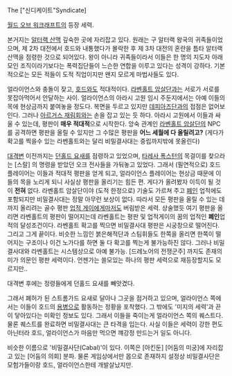 The ["신디케이트"Syndicate]

[[월드 오브 워크래프트]]의 등장 세력.

본거지는 [[알터랙 산맥]] 깊숙한 곳에 자리잡고 있다. 원래는 구 알터랙 왕국의 귀족들이었으며, 제 2차 대전에서 호드와 내통했다가 몰락한 후 제 3차 대전의 혼란을 틈타 알터랙 산맥을 점령한 것으로 되어있다. 왕이 아니라 귀족들이라서 이들은 한 명의 지도자 아래 모인 조직이라기보다는 폭력집단들이 느슨한 연합을 이루고 있다는 성격이 강하다. 기본적으로는 모든 적들이 도적 직업이지만 왠지 모르게 마법사들도 있다.

얼라이언스와 충돌이 잦고, [[호드]]와도 적대적이다. [[라벤홀트 암살단]]과는 서로가 서로를 못잡아먹어서 안달하는 사이. 얼라이언스의 아라시 고원 임시 주둔지에서는 아예 이들의 목에 현상금까지 붙여놓을 정도다. 복면을 두르고 있지만 [[데피아즈단]]과의 접점은 없어보인다. 그러나 [[아르거스 재림회]]와는 손을 잡고 있는 듯 하다. 아라시 고원에서 이들과 싸울 수 있는데, 평판이 '''매우 적대적'''으로 시작한다. 앙숙 관계인 [[라벤홀트 암살단]]의 NPC를 공격하면 평판을 올릴 수 있지만 그 수많은 평판을 '''어느 세월에 다 올릴려고?''' (게다가 확고를 찍을수 있는 라벤홀트와는 달리 비밀결사대는 중립까지밖에 못올린다)

[[대격변]] 이전까지는 [[던홀드 요새]]를 점령하고 있었으며, [[타레사 폭스턴]]의 목걸이를 찾으라는 [스랄] 의 명령을 받았던 오크 전사들을 가둬놓고 있었다. 그래서 (필연적으로) 호드 플레이어는 이들과 적대적 평판을 얻게 되고, 얼라이언스 플레이어는 현상금 때문에 이들의 목을 노리게 되니 사실상 평판을 올리기는 힘든 편. 게다가 올려봤자 이득이 될 것이 '''전혀''' 없다. 라벤홀트 암살단이야 (도적 한정으로) 기술도 가르쳐 주고 [[폐인]] 업적에도 포함되지만 비밀결사대는 정말 아무런 보상이 없다. 따라서 모든 평판을 올릴 수 있는 데까지 올리려는 골수 평판 [[업적 게이]]에게마저도 버림받은 세력. 상술했듯 여기 평판을 올리면 라벤홀트의 평판이 떨어지는데 라벤홀트는 평판 및 업적게이의 꿈의 업적인 '''폐인'''업적의 달성조건이다. 라벤홀트 확고를 찍으면 비밀결사대 평판은 시궁창으로 떨어진다. 그리고 그게 끝이다. 비슷한 느낌인 붉은해적단과 스팀휘들도 한쪽을 올리면 한쪽이 떨어지는 구조이나 이건 노가다를 하면 둘 다 확고를 찍는게 불가능하진 않다. 그러나 비밀결사대와 라벤홀트는 시스템상으로 아예 불가능. [드레노어의 전쟁군주] 까지도 존재의미가 의문인 평판 세력이다. 언젠가는 쓸모있는 하나의 평판 세력으로 재등장할지도 모르지만..

대격변 후에는 정령들에게 던홀드 요새를 빼앗겼다. 

그래서 폐허가 된 스트롬가드 요새로 달아나 그곳을 점거하고 있으며, 얼라이언스 쪽에서는 이들이 호드의 [[용병]]으로 활동하는 정황을 포착했다. 그 밖에도 '미지의 세력'과 끈이 닿아있다는 미확인 정보도 있다. 그래서 이들을 죽이는게 얼라이언스 쪽의 퀘스트다. 물론 퀘스트를 완료하면 비밀결사대는 큰 타격을 입는다. 사실 이들은 세력이 강한 편도 아닌터라 호드, 얼라이언스가 마음만 먹으면 꺠강정 만드는거 일도 아니다.

비슷한 이름으로 '비밀결사단(Cabal)'이 있다. 이쪽은 [아킨둔] [어둠의 미궁]에 자리잡고 있는 [어둠의 의회] 분파. 물론 게임상에서만 몹으로 존재하지 설정상 비밀결사단은 모험가들이랑 호드, 얼라이언스한테 개발살났지만.




